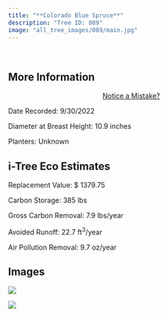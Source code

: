 ```yaml
---
title: "**Colorado Blue Spruce**"
description: "Tree ID: 089"
image: "all_tree_images/089/main.jpg"
---
```


<br>

## **More Information**
::: column-margin
<center><a class="button" href="https://forms.gle/W6f5nwYxrM33hF4f7">Notice a Mistake?</a></center>
:::


Date Recorded:  9/30/2022

Diameter at Breast Height:  10.9  inches

Planters:  Unknown

## **i-Tree Eco Estimates**


 Replacement Value: $ 1379.75

 Carbon Storage:  385  lbs

 Gross Carbon Removal:  7.9  lbs/year

 Avoided Runoff:  22.7  ft<sup>3</sup>/year

 Air Pollution Removal:  9.7  oz/year

## **Images**


 ![](all_tree_images/089/IMG_6624.jpg)

 ![](all_tree_images/089/main.jpg)
